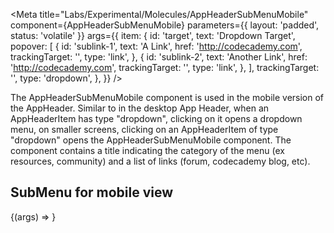 
<Meta
  title="Labs/Experimental/Molecules/AppHeaderSubMenuMobile"
  component={AppHeaderSubMenuMobile}
  parameters={{ layout: 'padded', status: 'volatile' }}
  args={{
    item: {
      id: 'target',
      text: 'Dropdown Target',
      popover: [
        {
          id: 'sublink-1',
          text: 'A Link',
          href: 'http://codecademy.com',
          trackingTarget: '',
          type: 'link',
        },
        {
          id: 'sublink-2',
          text: 'Another Link',
          href: 'http://codecademy.com',
          trackingTarget: '',
          type: 'link',
        },
      ],
      trackingTarget: '',
      type: 'dropdown',
    },
  }}
/>

The AppHeaderSubMenuMobile component is used in the mobile version of the AppHeader.
Similar to in the desktop App Header, when an AppHeaderItem has type "dropdown", clicking on it opens a dropdown menu, on smaller screens, clicking on an AppHeaderItem of type "dropdown" opens the AppHeaderSubMenuMobile component. The component contains a title indicating the category of the menu (ex resources, community) and a list of links (forum, codecademy blog, etc).

## SubMenu for mobile view

<Canvas>
  <Story name="AppHeaderSubMenuMobile">
    {(args) => <AppHeaderSubMenuMobile {...args} />}
  </Story>
</Canvas>

<Props story={AppHeaderSubMenuMobile} />
